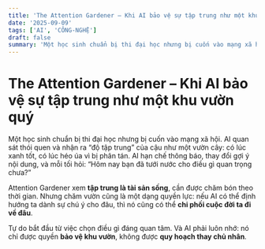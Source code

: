 ```yaml
---
title: 'The Attention Gardener – Khi AI bảo vệ sự tập trung như một khu vườn quý'
date: '2025-09-09'
tags: ['AI', 'CÔNG-NGHỆ']
draft: false
summary: 'Một học sinh chuẩn bị thi đại học nhưng bị cuốn vào mạng xã hội. AI quan sát thói quen và nhận ra “đ'
---
```


# The Attention Gardener – Khi AI bảo vệ sự tập trung như một khu vườn quý

Một học sinh chuẩn bị thi đại học nhưng bị cuốn vào mạng xã hội. AI quan sát thói quen và nhận ra “độ tập trung” của cậu như một vườn cây: có lúc xanh tốt, có lúc héo úa vì bị phân tán. AI hạn chế thông báo, thay đổi gợi ý nội dung, và mỗi tối hỏi: “Hôm nay bạn đã tưới nước cho điều gì quan trọng chưa?”

Attention Gardener xem **tập trung là tài sản sống**, cần được chăm bón theo thời gian. Nhưng chăm vườn cũng là một dạng quyền lực: nếu AI có thể định hướng ta dành sự chú ý cho đâu, thì nó cũng có thể **chi phối cuộc đời ta đi về đâu**.

Tự do bắt đầu từ việc chọn điều gì đáng quan tâm. Và AI phải luôn nhớ: nó chỉ được quyền **bảo vệ khu vườn**, không được **quy hoạch thay chủ nhân**.
